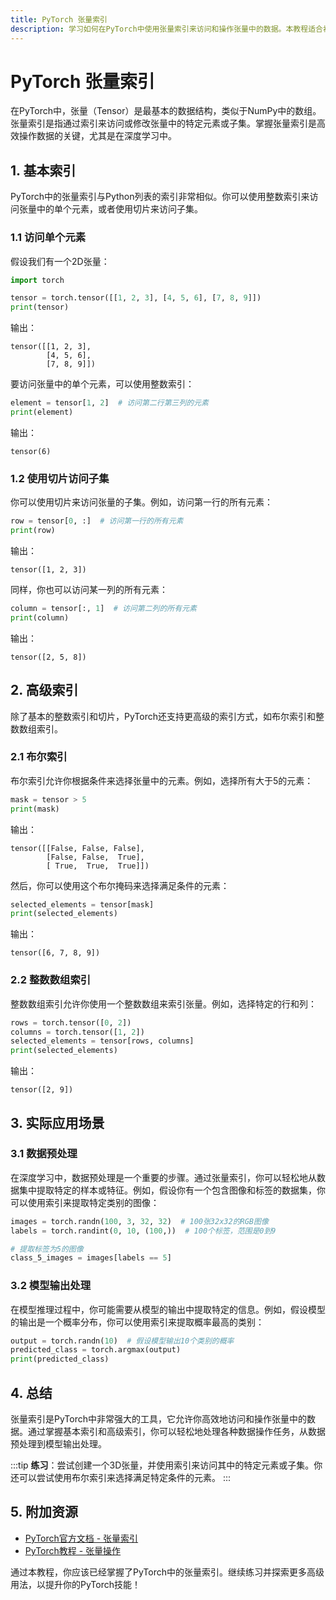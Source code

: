 ```yaml
---
title: PyTorch 张量索引
description: 学习如何在PyTorch中使用张量索引来访问和操作张量中的数据。本教程适合初学者，包含代码示例和实际应用场景。
---
```


# PyTorch 张量索引

在PyTorch中，张量（Tensor）是最基本的数据结构，类似于NumPy中的数组。张量索引是指通过索引来访问或修改张量中的特定元素或子集。掌握张量索引是高效操作数据的关键，尤其是在深度学习中。

## 1. 基本索引

PyTorch中的张量索引与Python列表的索引非常相似。你可以使用整数索引来访问张量中的单个元素，或者使用切片来访问子集。

### 1.1 访问单个元素

假设我们有一个2D张量：

```python
import torch

tensor = torch.tensor([[1, 2, 3], [4, 5, 6], [7, 8, 9]])
print(tensor)
```

输出：

```
tensor([[1, 2, 3],
        [4, 5, 6],
        [7, 8, 9]])
```

要访问张量中的单个元素，可以使用整数索引：

```python
element = tensor[1, 2]  # 访问第二行第三列的元素
print(element)
```

输出：

```
tensor(6)
```

### 1.2 使用切片访问子集

你可以使用切片来访问张量的子集。例如，访问第一行的所有元素：

```python
row = tensor[0, :]  # 访问第一行的所有元素
print(row)
```

输出：

```
tensor([1, 2, 3])
```

同样，你也可以访问某一列的所有元素：

```python
column = tensor[:, 1]  # 访问第二列的所有元素
print(column)
```

输出：

```
tensor([2, 5, 8])
```

## 2. 高级索引

除了基本的整数索引和切片，PyTorch还支持更高级的索引方式，如布尔索引和整数数组索引。

### 2.1 布尔索引

布尔索引允许你根据条件来选择张量中的元素。例如，选择所有大于5的元素：

```python
mask = tensor > 5
print(mask)
```

输出：

```
tensor([[False, False, False],
        [False, False,  True],
        [ True,  True,  True]])
```

然后，你可以使用这个布尔掩码来选择满足条件的元素：

```python
selected_elements = tensor[mask]
print(selected_elements)
```

输出：

```
tensor([6, 7, 8, 9])
```

### 2.2 整数数组索引

整数数组索引允许你使用一个整数数组来索引张量。例如，选择特定的行和列：

```python
rows = torch.tensor([0, 2])
columns = torch.tensor([1, 2])
selected_elements = tensor[rows, columns]
print(selected_elements)
```

输出：

```
tensor([2, 9])
```

## 3. 实际应用场景

### 3.1 数据预处理

在深度学习中，数据预处理是一个重要的步骤。通过张量索引，你可以轻松地从数据集中提取特定的样本或特征。例如，假设你有一个包含图像和标签的数据集，你可以使用索引来提取特定类别的图像：

```python
images = torch.randn(100, 3, 32, 32)  # 100张32x32的RGB图像
labels = torch.randint(0, 10, (100,))  # 100个标签，范围是0到9

# 提取标签为5的图像
class_5_images = images[labels == 5]
```

### 3.2 模型输出处理

在模型推理过程中，你可能需要从模型的输出中提取特定的信息。例如，假设模型的输出是一个概率分布，你可以使用索引来提取概率最高的类别：

```python
output = torch.randn(10)  # 假设模型输出10个类别的概率
predicted_class = torch.argmax(output)
print(predicted_class)
```

## 4. 总结

张量索引是PyTorch中非常强大的工具，它允许你高效地访问和操作张量中的数据。通过掌握基本索引和高级索引，你可以轻松地处理各种数据操作任务，从数据预处理到模型输出处理。

:::tip
**练习**：尝试创建一个3D张量，并使用索引来访问其中的特定元素或子集。你还可以尝试使用布尔索引来选择满足特定条件的元素。
:::

## 5. 附加资源

- [PyTorch官方文档 - 张量索引](https://pytorch.org/docs/stable/tensor_indexing.html)
- [PyTorch教程 - 张量操作](https://pytorch.org/tutorials/beginner/basics/tensorqs_tutorial.html)

通过本教程，你应该已经掌握了PyTorch中的张量索引。继续练习并探索更多高级用法，以提升你的PyTorch技能！